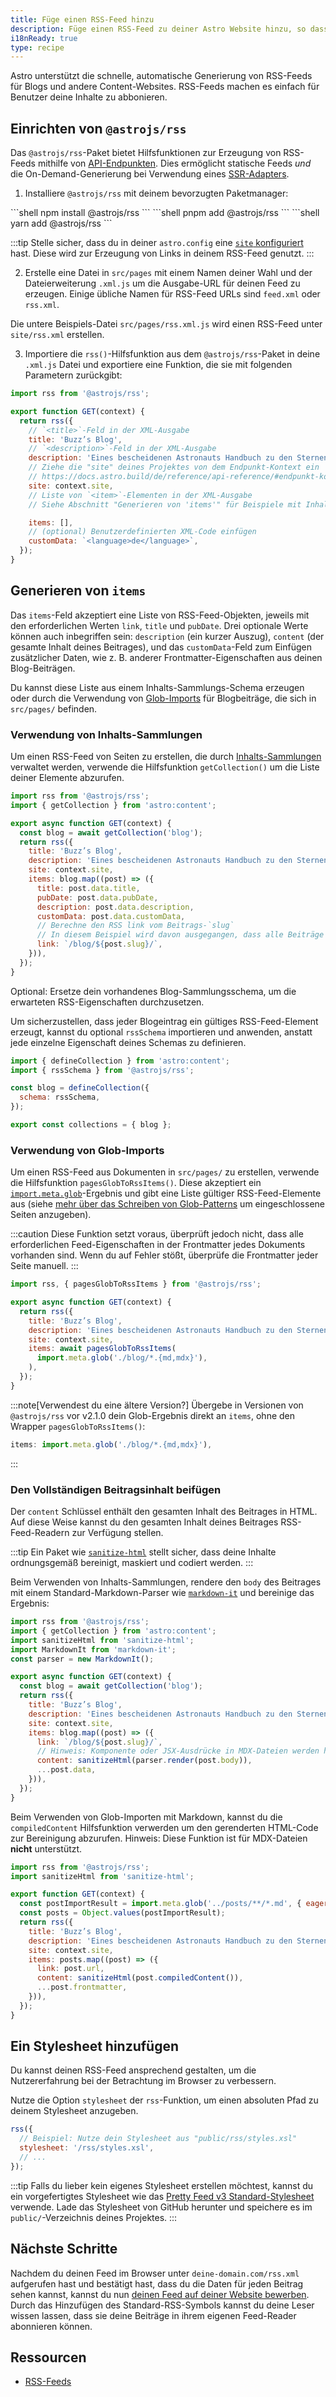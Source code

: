 ```yaml
---
title: Füge einen RSS-Feed hinzu
description: Füge einen RSS-Feed zu deiner Astro Website hinzu, so dass Benutzer deine Inhalte abonnieren können.
i18nReady: true
type: recipe
---
```


Astro unterstützt die schnelle, automatische Generierung von RSS-Feeds für Blogs und andere Content-Websites. RSS-Feeds machen es einfach für Benutzer deine Inhalte zu abbonieren.

## Einrichten von `@astrojs/rss`

Das `@astrojs/rss`-Paket bietet Hilfsfunktionen zur Erzeugung von RSS-Feeds mithilfe von [API-Endpunkten](/de/basics/astro-pages/#nicht-html-seiten). Dies ermöglicht statische Feeds _und_ die On-Demand-Generierung bei Verwendung eines [SSR-Adapters](/de/guides/server-side-rendering/).

1. Installiere `@astrojs/rss` mit deinem bevorzugten Paketmanager:

<PackageManagerTabs>
  <Fragment slot="npm">
  ```shell
  npm install @astrojs/rss
  ```
  </Fragment>
  <Fragment slot="pnpm">
  ```shell
  pnpm add @astrojs/rss
  ```
  </Fragment>
  <Fragment slot="yarn">
  ```shell
  yarn add @astrojs/rss
  ```
  </Fragment>
</PackageManagerTabs>

:::tip
Stelle sicher, dass du in deiner `astro.config` eine [`site` konfiguriert](/de/reference/configuration-reference/#site) hast. Diese wird zur Erzeugung von Links in deinem RSS-Feed genutzt.
:::

2. Erstelle eine Datei in `src/pages` mit einem Namen deiner Wahl und der Dateierweiterung `.xml.js` um die Ausgabe-URL für deinen Feed zu erzeugen. Einige übliche Namen für RSS-Feed URLs sind `feed.xml` oder `rss.xml`.

Die untere Beispiels-Datei `src/pages/rss.xml.js` wird einen RSS-Feed unter `site/rss.xml` erstellen.

3. Importiere die `rss()`-Hilfsfunktion aus dem `@astrojs/rss`-Paket in deine `.xml.js`  Datei und exportiere eine Funktion, die sie mit folgenden Parametern zurückgibt:

```js title="src/pages/rss.xml.js"
import rss from '@astrojs/rss';

export function GET(context) {
  return rss({
    // `<title>`-Feld in der XML-Ausgabe
    title: 'Buzz’s Blog',
    // `<description>`-Feld in der XML-Ausgabe
    description: 'Eines bescheidenen Astronauts Handbuch zu den Sternen',
    // Ziehe die "site" deines Projektes von dem Endpunkt-Kontext ein
    // https://docs.astro.build/de/reference/api-reference/#endpunkt-kontext
    site: context.site,
    // Liste von `<item>`-Elementen in der XML-Ausgabe
    // Siehe Abschnitt "Generieren von 'items'" für Beispiele mit Inhalts-Sammlungen und Glob-Imports

    items: [],
    // (optional) Benutzerdefinierten XML-Code einfügen
    customData: `<language>de</language>`,
  });
}
```

## Generieren von `items`

Das `items`-Feld akzeptiert eine Liste von RSS-Feed-Objekten, jeweils mit den erforderlichen Werten `link`, `title` und `pubDate`. Drei optionale Werte können auch inbegriffen sein: `description` (ein kurzer Auszug), `content` (der gesamte Inhalt deines Beitrages), und das `customData`-Feld zum Einfügen zusätzlicher Daten, wie z. B. anderer Frontmatter-Eigenschaften aus deinen Blog-Beiträgen.

Du kannst diese Liste aus einem Inhalts-Sammlungs-Schema erzeugen oder durch die Verwendung von [Glob-Imports](/de/guides/imports/#astroglob) für Blogbeiträge, die sich in `src/pages/` befinden.

### Verwendung von Inhalts-Sammlungen

Um einen RSS-Feed von Seiten zu erstellen, die durch [Inhalts-Sammlungen](/de/guides/content-collections/) verwaltet werden, verwende die Hilfsfunktion `getCollection()` um die Liste deiner Elemente abzurufen.

```js title="src/pages/rss.xml.js" "items:" "const blog = await getCollection('blog');"
import rss from '@astrojs/rss';
import { getCollection } from 'astro:content';

export async function GET(context) {
  const blog = await getCollection('blog');
  return rss({
    title: 'Buzz’s Blog',
    description: 'Eines bescheidenen Astronauts Handbuch zu den Sternen',
    site: context.site,
    items: blog.map((post) => ({
      title: post.data.title,
      pubDate: post.data.pubDate,
      description: post.data.description,
      customData: post.data.customData,
      // Berechne den RSS link vom Beitrags-`slug`
      // In diesem Beispiel wird davon ausgegangen, dass alle Beiträge als `/blog/[slug]`-Routen gerendert werden
      link: `/blog/${post.slug}/`,
    })),
  });
}
```

Optional: Ersetze dein vorhandenes Blog-Sammlungsschema, um die erwarteten RSS-Eigenschaften durchzusetzen.

Um sicherzustellen, dass jeder Blogeintrag ein gültiges RSS-Feed-Element erzeugt, kannst du optional `rssSchema` importieren und anwenden, anstatt jede einzelne Eigenschaft deines Schemas zu definieren.

```js title="src/content/config.ts" "rssSchema"
import { defineCollection } from 'astro:content';
import { rssSchema } from '@astrojs/rss';

const blog = defineCollection({
  schema: rssSchema,
});

export const collections = { blog };
```

### Verwendung von Glob-Imports

<Since v="2.1.0" pkg="@astrojs/rss" />

Um einen RSS-Feed aus Dokumenten in `src/pages/` zu erstellen, verwende die Hilfsfunktion `pagesGlobToRssItems()`. Diese akzeptiert ein [`import.meta.glob`](https://vite.dev/guide/features.html#glob-import)-Ergebnis und gibt eine Liste gültiger RSS-Feed-Elemente aus (siehe [mehr über das Schreiben von Glob-Patterns](/de/guides/imports/#glob-patterns) um eingeschlossene Seiten anzugeben).

:::caution
Diese Funktion setzt voraus, überprüft jedoch nicht, dass alle erforderlichen Feed-Eigenschaften in der Frontmatter jedes Dokuments vorhanden sind. Wenn du auf Fehler stößt, überprüfe die Frontmatter jeder Seite manuell.
:::

```js title="src/pages/rss.xml.js" "pagesGlobToRssItems" "await pagesGlobToRssItems("
import rss, { pagesGlobToRssItems } from '@astrojs/rss';

export async function GET(context) {
  return rss({
    title: 'Buzz’s Blog',
    description: 'Eines bescheidenen Astronauts Handbuch zu den Sternen',
    site: context.site,
    items: await pagesGlobToRssItems(
      import.meta.glob('./blog/*.{md,mdx}'),
    ),
  });
}
```

:::note[Verwendest du eine ältere Version?]
Übergebe in Versionen von `@astrojs/rss` vor v2.1.0 dein Glob-Ergebnis direkt an `items`, ohne den Wrapper `pagesGlobToRssItems()`:
```js
items: import.meta.glob('./blog/*.{md,mdx}'),
```
:::

### Den Vollständigen Beitragsinhalt beifügen

<Since v="1.6.14" />

Der `content` Schlüssel enthält den gesamten Inhalt des Beitrages in HTML. Auf diese Weise kannst du den gesamten Inhalt deines Beitrages RSS-Feed-Readern zur Verfügung stellen.

:::tip
Ein Paket wie [`sanitize-html`](https://www.npmjs.com/package/sanitize-html) stellt sicher, dass deine Inhalte ordnungsgemäß bereinigt, maskiert und codiert werden.
:::


Beim Verwenden von Inhalts-Sammlungen, rendere den `body` des Beitrages mit einem Standard-Markdown-Parser wie [`markdown-it`](https://github.com/markdown-it/markdown-it) und bereinige das Ergebnis:

```js title="src/pages/rss.xml.js" ins={3, 4, 5, 16}
import rss from '@astrojs/rss';
import { getCollection } from 'astro:content';
import sanitizeHtml from 'sanitize-html';
import MarkdownIt from 'markdown-it';
const parser = new MarkdownIt();

export async function GET(context) {
  const blog = await getCollection('blog');
  return rss({
    title: 'Buzz’s Blog',
    description: 'Eines bescheidenen Astronauts Handbuch zu den Sternen',
    site: context.site,
    items: blog.map((post) => ({
      link: `/blog/${post.slug}/`,
      // Hinweis: Komponente oder JSX-Ausdrücke in MDX-Dateien werden hierdurch nicht verarbeitet.
      content: sanitizeHtml(parser.render(post.body)),
      ...post.data,
    })),
  });
}
```

Beim Verwenden von Glob-Importen mit Markdown, kannst du die `compiledContent` Hilfsfunktion verwerden um den gerenderten HTML-Code zur Bereinigung abzurufen. Hinweis: Diese Funktion ist für MDX-Dateien **nicht** unterstützt.

```js title="src/pages/rss.xml.js" ins={2, 13}
import rss from '@astrojs/rss';
import sanitizeHtml from 'sanitize-html';

export function GET(context) {
  const postImportResult = import.meta.glob('../posts/**/*.md', { eager: true }); 
  const posts = Object.values(postImportResult);
  return rss({
    title: 'Buzz’s Blog',
    description: 'Eines bescheidenen Astronauts Handbuch zu den Sternen',
    site: context.site,
    items: posts.map((post) => ({
      link: post.url,
      content: sanitizeHtml(post.compiledContent()),
      ...post.frontmatter,
    })),
  });
}
```

## Ein Stylesheet hinzufügen

Du kannst deinen RSS-Feed ansprechend gestalten, um die Nutzererfahrung bei der Betrachtung im Browser zu verbessern.

Nutze die Option `stylesheet` der `rss`-Funktion, um einen absoluten Pfad zu deinem Stylesheet anzugeben.

```js
rss({
  // Beispiel: Nutze dein Stylesheet aus "public/rss/styles.xsl"
  stylesheet: '/rss/styles.xsl',
  // ...
});
```

:::tip
Falls du lieber kein eigenes Stylesheet erstellen möchtest, kannst du ein vorgefertigtes Stylesheet wie das [Pretty Feed v3 Standard-Stylesheet](https://github.com/genmon/aboutfeeds/blob/main/tools/pretty-feed-v3.xsl) verwende. Lade das Stylesheet von GitHub herunter und speichere es im `public/`-Verzeichnis deines Projektes.
:::


## Nächste Schritte

Nachdem du deinen Feed im Browser unter `deine-domain.com/rss.xml` aufgerufen hast und bestätigt hast, dass du die Daten für jeden Beitrag sehen kannst, kannst du nun [deinen Feed auf deiner Website bewerben](https://medium.com/samsung-internet-dev/add-rss-feeds-to-your-website-to-keep-your-core-readers-engaged-3179dca9c91e#:~:text=com/~deno%2Drss-,Advertising%20your%20RSS%20feed,-Now%20you%20have). Durch das Hinzufügen des Standard-RSS-Symbols kannst du deine Leser wissen lassen, dass sie deine Beiträge in ihrem eigenen Feed-Reader abonnieren können.

## Ressourcen
* [RSS-Feeds](https://aboutfeeds.com/)
